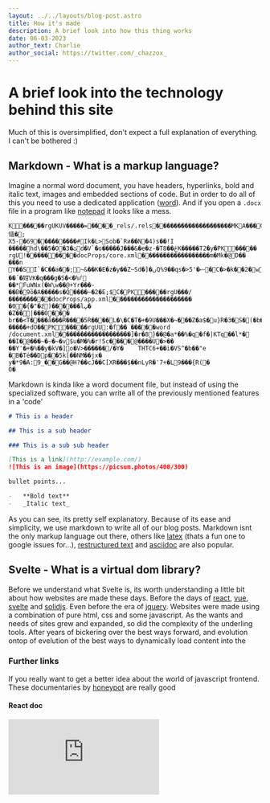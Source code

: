 ---
layout: ../../layouts/blog-post.astro
title: How it's made
description: A brief look into how this thing works
date: 06-03-2023
author_text: Charlie
author_social: https://twitter.com/_chazzox_
---

# A brief look into the technology behind this site

Much of this is oversimplified, don't expect a full explanation of everything. I
can't be bothered :)

## Markdown - What is a markup language?

Imagine a normal word document, you have headers, hyperlinks, bold and italic text,
images and embedded sections of code. But in order to do all of this you need to use
a dedicated application ([word]()). And if you open a `.docx` file in a program like
[notepad]() it looks like a mess.

```docx
K�����rgUKUV�����=����_rels/.rels��������������������MKA���C��l+�Hw{�7���Lvwh�L���DхR=�͛�����慥�;
X5-�69���������#Ik�L>Sob�`Rͷ��N�4)s��!I �����hd\��5�O�3�ٹd�V`�o�����J���&�e�z-�T8��ځK�����T2�y�PK�����
rgU!���������docProps/core.xml������������������m�Mk�@D��
���n Y��SI`�C��a��;~&��K�E�z�y��Z~Sd�]�ںQ%9��qs�>ޟ�'5�C�>�k��2�wz����q!��΄�姏VK�q���g�S�<�%ѓ
��*FuWNx(�W\w��@+Yr���-��B�򿃽9ȍ�A�����s�Q����~�2�E;$C�PK�����rgU���/����������docProps/app.xml���������������������
�0�{�"�ަz)������lڀ�
�Z��|���0���
br��<T����å���R����5R����L�\�C�T�+�9U���X�~���Z�a$�􀬎u}R�3�S�(�b��!�����+dO��PK�����rgUU:�f�� �����word
/document.xml�������������������]�r�8}��@�a*��%�q�f�|KTq��l*�	��I�@���~�~�~�v$u�M�%�r!5c����@����U�>��
��Y٬�+�%��y�kV�]o�V>������/�Y�	THTC6+��i�VS^�b��"e	�B�Té��Dp��5k[��NM��jx�
y�*9�A:9_��G��@H?��cJ��C[XR���$��nLyR�٬7+�L9���{R(�
O�
```

Markdown is kinda like a word document file, but instead of using the specialized
software, you can write all of the previously mentioned features in a 'code'

```md
# This is a header

## This is a sub header

### This is a sub sub header

[This is a link](http://example.com/)
![This is an image](https://picsum.photos/400/300)

bullet points...

-   **Bold text**
-   _Italic text_
```

As you can see, its pretty self explanatory. Because of its ease and simplicity, we
use markdown to write all of our blog posts. Markdown isnt the only markup language
out there, others like [latex](https://www.latex-project.org/) (thats a fun one to
google issues for...), [restructured text](https://docutils.sourceforge.io/rst.html)
and [asciidoc](https://asciidoc.org/) are also popular.

## Svelte - What is a virtual dom library?

Before we understand what Svelte is, its worth understanding a little bit about how
websites are made these days. Before the days of [react](https://beta.reactjs.org/),
[vue](https://vuejs.org/), [svelte](https://svelte.dev/) and
[solidjs](https://www.solidjs.com/). Even before the era of
[jquery](https://jquery.com/). Websites were made using a combination of pure html,
css and some javascript. As the wants and needs of sites grew and expanded, so did
the complexity of the underling tools. After years of bickering over the best ways
forward, and evolution ontop of evelution of the best ways to dynamically load
content into the

### Further links

If you really want to get a better idea about the world of javascript frontend. These
documentaries by [honeypot](https://www.honeypot.io/) are really good

#### React doc

<iframe
    class="h-72 w-full"
    src="https://www.youtube-nocookie.com/embed/8pDqJVdNa44"
    title="YouTube video player"
    frameborder="0"
    allow="accelerometer; autoplay; clipboard-write; encrypted-media; gyroscope; picture-in-picture; web-share"
    allowfullscreen
/>

#### Vue doc

<iframe 
    class='w-full h-72'
    src="https://www.youtue-nocookie.com/embed/OrxmtDw4pVI"
    title="YouTube video player"
    frameborder="0"
    allow="accelerometer; autoplay; clipboard-write; encrypted-media; gyroscope; picture-in-picture; web-share"
    allowfullscreen

/>

## Astro - What is a meta framework?

Astro is a frontend web framework that allows us to bundle multiple
libaries/framework using one, consistent and easy to use system. The reason I chose
astro out of the availible options is cause it allows us to generate a site which at
build time contains 0 bytes of javascript, and does not need server side rendering
(although this can still be implelemented if needed at a later date). I am to keep
this site simple, a challenge i have set myself is to try and keep the javascript for
a given site to 0bytes if i can.

## Conclusion

In short, the technology behind the site can be boiled down to.

-   [pnpm](https://pnpm.io/)
-   [astro](https://astro.build/)
-   [svelte](https://svelte.dev/)
-   [tailwindcss](https://tailwindcss.com/)
-   markdown/remark

Because of what we use and the way we right it, the site contains a whopping 1.2kb of
javascript, and thats before its even compressed and cached! Further more, the
javascript loaded is used to prefetch all routes, only increasing the performance of
the site.

## Thats it... cya next time :))))
